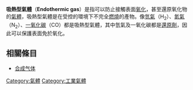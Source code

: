 {{unreferenced|time=2015-04-02T09:42:03+00:00}}
'''吸熱型氣體'''（'''Endothermic gas'''）是指可以防止接觸表面[[氧化|氧化]]，甚至還原氧化物的[[氣體|氣體]]，吸熱型氣體是在受控的環境下不完全[[燃燒|燃燒]]的產物。像[[氫氣|氫氣]]（H<sub>2</sub>）、[[氮氣|氮氣]]（N<sub>2</sub>）、[[一氧化碳|一氧化碳]]（CO）都是吸熱型氣體，其中氫氣及一氧化碳都是[[還原劑|還原劑]]，因此可以保護表面免於氧化。

== 相關條目 ==
* [[合成气体|合成气体]]

{{化學小作品}}

[[Category:氣體|Category:氣體]]
[[Category:工業氣體|Category:工業氣體]]